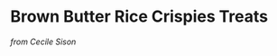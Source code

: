 # Brown Butter Rice Crispies Treats
_from Cecile Sison_

\begin{recipe}{Brown Butter Rice Crispies Treats}{12 Portions}{15 minutes}
\freeform Adapted from: https://smittenkitchen.com/2009/11/salted-brown-butter-crispy-treats
\freeform Grease an 8x8 pan, set aside
\freeform\rule{\textwidth}{0.05pt}

\ingredient[6]{cup}{Rice Crispies (or generic puffed rice cereal)}
\ingredient[6]{pinch}{Gourmet Kosher Sea Salt (preferably Redmond Real Salt, pink and coarse)}
Mix together in large bowl with your (cleaned hands) and set aside.

\ingredient[1]{stick}{Unsalted Butter}
On medium low heat, in a 1 4quart or higher pot (I suggest one that has white enamel so you can see when the butter has browned), melt butter while watching carefully. It will melt, then foam, then turn clear golden and finally start to turn brown and smell nutty. Stir frequently with a wooden spoon, scraping the bottom of the pot to make sure nothing sticks (the brown flecks). Don't be impatient and keep watching because there is a smal window from when the butter browns and when it starts to burn. 

\ingredient[10.5]{oz}{Mini Marshmallows}
When there is a good amount of brown flecks, turn the oven to its lowest setting and pour in marshmallows. Immediately start stirring until the marshmallow mixture doesn't look lumpy.
Add crispie/salt mixture into the marshmallow/butter mixture in the pot and begin incorporating (you can turn off the heat at this point if you want but it doesn't usually take more than 30 seconds to blend the crispies with the melted marshmallows).
Once blended, pour the mixture into your greased pan.

\freeform Optional: sprinkle more salt on top
\freeform Let cool/set for at least a half an hour, cut into squares whenever you serve them.

\end{recipe}

<!-- Type:Dessert -->
<!-- Cook:Cecile -->
